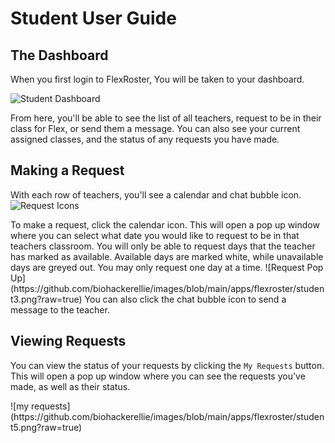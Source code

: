 

# Student User Guide

## The Dashboard

When you first login to FlexRoster, You will be taken to your dashboard.

![Student Dashboard](https://github.com/biohackerellie/images/blob/main/apps/flexroster/student4.png?raw=true)

From here, you'll be able to see the list of all teachers, request to be in their class for Flex, or send them a message. You can also see your current assigned classes, and the status of any requests you have made.

## Making a Request

With each row of teachers, you'll see a calendar and chat bubble icon.
![Request Icons](https://github.com/biohackerellie/images/blob/main/apps/flexroster/student2.png?raw=true)

<Callout type='info'>
	To make a request, click the calendar icon. This will open a pop up window
	where you can select what date you would like to request to be in that
	teachers classroom. You will only be able to request days that the teacher has
	marked as available. Available days are marked white, while unavailable days
	are greyed out. You may only request one day at a time. ![Request Pop
	Up](https://github.com/biohackerellie/images/blob/main/apps/flexroster/student3.png?raw=true)
</Callout>
<Callout type='success'>
	You can also click the chat bubble icon to send a message to the teacher.
</Callout>

## Viewing Requests

You can view the status of your requests by clicking the `My Requests` button. This will open a pop up window where you can see the requests you've made, as well as their status.

<Callout>
	![my
	requests](https://github.com/biohackerellie/images/blob/main/apps/flexroster/student5.png?raw=true)
</Callout>
